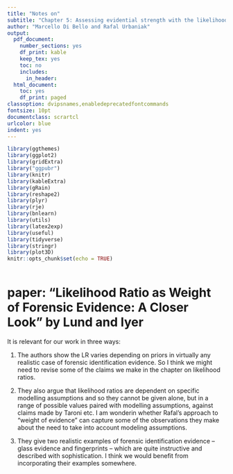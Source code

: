 ```yaml
---
title: "Notes on"
subtitle: "Chapter 5: Assessing evidential strength with the likelihood ratio"
author: "Marcello Di Bello and Rafal Urbaniak"
output:
  pdf_document:
    number_sections: yes
    df_print: kable
    keep_tex: yes
    toc: no
    includes:
      in_header: 
  html_document:
    toc: yes
    df_print: paged
classoption: dvipsnames,enabledeprecatedfontcommands
fontsize: 10pt
documentclass: scrartcl
urlcolor: blue
indent: yes
---
```





```r
library(ggthemes)
library(ggplot2)
library(gridExtra)
library("ggpubr")
library(knitr)
library(kableExtra)
library(gRain)
library(reshape2)
library(plyr)
library(rje)
library(bnlearn)
library(utils)
library(latex2exp)
library(useful)
library(tidyverse)
library(stringr)
library(plot3D)
knitr::opts_chunk$set(echo = TRUE)
```


```r
```


# paper: "Likelihood Ratio as Weight of Forensic Evidence: A Closer Look" by Lund and Iyer

It is relevant for our work in three ways:

1) The authors show the LR varies depending on priors in virtually any realistic case of forensic identification evidence. So I think we might need to revise some of the claims we make in the chapter on likelihood ratios.

2) They also argue that likelihood ratios are dependent on specific modelling assumptions and so they cannot be given alone, but in a range of possible values paired with modelling assumptions, against claims made by Taroni etc. I am wonderin whether Rafal's approach to "weight of evidence" can capture some of the observations they make about the need to take into account modeling assumptions.

3) They give two realistic examples of forensic identification evidence -- glass evidence and fingerprints -- which are quite instructive and described with sophistication. I think we would benefit from incorporating their examples somewhere.
